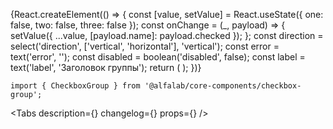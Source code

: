 


<Meta
    title='Компоненты/CheckboxGroup'
    component={CheckboxGroup}
/>


<!-- Canvas -->

<Story name='CheckboxGroup'>
    {React.createElement(() => {
        const [value, setValue] = React.useState({ one: false, two: false, three: false });
        const onChange = (_, payload) => {
            setValue({ ...value, [payload.name]: payload.checked });
        };
        const direction = select('direction', ['vertical', 'horizontal'], 'vertical');
        const error = text('error', '');
        const disabled = boolean('disabled', false);
        const label = text('label', 'Заголовок группы');
        return (
            <CheckboxGroup
                label={label}
                onChange={onChange}
                direction={direction}
                error={error}
                disabled={disabled}
            >
                <Checkbox label='Первый вариант' name='one' checked={value.one} />
                <Checkbox label='Второй вариант' name='two' checked={value.two} />
                <Checkbox label='Третий вариант' name='three' checked={value.three} />
            </CheckboxGroup>
        );
    })}
</Story>


<!-- Docs -->

<ComponentHeader
    name='CheckboxGroup'
    version={version}
    package='@alfalab/core-components/checkbox-group'
    stage={2}
    design='https://www.figma.com/file/hqSP3L6qu8UcL3sf18Su1M/Web-Components?node-id=83%3A306'
/>

```tsx
import { CheckboxGroup } from '@alfalab/core-components/checkbox-group';
```

<Tabs
    description={<Description />}
    changelog={<Changelog />}
    props={<Props of={CheckboxGroup} />}
/>
